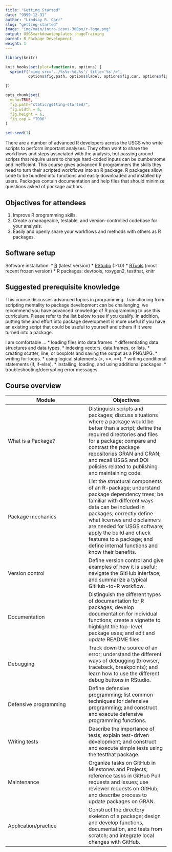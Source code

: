 ```yaml
---
title: "Getting Started"
date: "9999-12-31"
author: "Lindsay R. Carr"
slug: "getting-started"
image: "img/main/intro-icons-300px/r-logo.png"
output: USGSmarkdowntemplates::hugoTraining
parent: R Package Development
weight: 1
---
```


```r
library(knitr)

knit_hooks$set(plot=function(x, options) {
  sprintf("<img src='../%s%s-%d.%s'/ title='%s'/>", 
          options$fig.path, options$label, options$fig.cur, options$fig.ext, options$fig.cap)

})

opts_chunk$set(
  echo=TRUE,
  fig.path="static/getting-started/",
  fig.width = 6,
  fig.height = 6,
  fig.cap = "TODO"
)

set.seed(1)
```

There are a number of advanced R developers across the USGS who write scripts to perform important analyses. They often want to share the workflows and steps associated with the analysis, but passing around scripts that require users to change hard-coded inputs can be cumbersome and inefficient. This course gives advanced R programmers the skills they need to turn their scripted workflows into an R package. R packages allow code to be bundled into functions and easily downloaded and installed by users. Packages contain documentation and help files that should minimize questions asked of package authors.

## Objectives for attendees

1. Improve R programming skills.
2. Create a manageable, testable, and version-controlled codebase for your analysis.
3. Easily and openly share your workflows and methods with others as R packages.

## Software setup

Software installation:
* [R](https://cran.rstudio.com/bin/windows/base/) (latest version)
* [RStudio](https://www.rstudio.com/products/rstudio/download2/) (>1.0)
* [RTools](https://cran.r-project.org/bin/windows/Rtools/) (most recent frozen version)
* R packages: devtools, roxygen2, testthat, knitr

## Suggested prerequisite knowledge

This course discusses advanced topics in programming. Transitioning from scripting mentality to package development can be challenging; we recommend you have advanced knowledge of R programming to use this curriculum. Please refer to the list below to see if you qualify. In addition, putting time and effort into package development is more useful if you have an existing script that could be useful to yourself and others if it were turned into a package.

I am comfortable ...
* loading files into data.frames.
* differentiating data structures and data types.
* indexing vectors, data.frames, or lists.
* creating scatter, line, or boxplots and saving the output as a PNG/JPG.
* writing for loops.
* using logical statements (>, >=, ==).
* writing conditional statements (if, if-else).
* installing, loading, and using additional packages.
* troubleshooting/decrypting error messages.

## Course overview

| Module | Objectives |
| --- | --- |
| What is a Package? | Distinguish scripts and packages; discuss situations where a package would be better than a script; define the required directories and files for a package; compare and contrast the package repositories GRAN and CRAN; and recall USGS and DOI policies related to publishing and maintaining code. |
| Package mechanics | List the structural components of an R-package; understand package dependency trees; be familiar with different ways data can be included in packages; correctly define what licenses and disclaimers are needed for USGS software; apply the build and check features to a package; and define internal functions and know their benefits. |
| Version control | Define version control and give examples of how it is useful; navigate the GitHub interface; and summarize a typical GitHub-to-R workflow. |
| Documentation | Distinguish the different types of documentation for R packages; develop documentation for individual functions; create a vignette to highlight the top-level package uses; and edit and update README files. |
| Debugging | Track down the source of an error; understand the different ways of debugging (browser, traceback, breakpoints); and learn how to use the different debug buttons in RStudio. |
| Defensive programming | Define defensive programming; list common techniques for defensive programming; and construct and execute defensive programming functions. |
| Writing tests | Describe the importance of tests; explain test-driven development; and construct and execute simple tests using the testthat package. |
| Maintenance | Organize tasks on GitHub in Milestones and Projects; reference tasks in GitHub Pull requests and Issues; use reviewer requests on GitHub; and describe process to update packages on GRAN. |
| Application/practice | Construct the directory skeleton of a package; design and develop functions, documentation, and tests from scratch; and integrate local changes with GitHub. |
